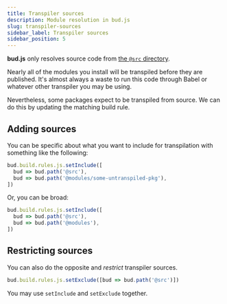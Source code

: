 ```yaml
---
title: Transpiler sources
description: Module resolution in bud.js
slug: transpiler-sources
sidebar_label: Transpiler sources
sidebar_position: 5
---
```


**bud.js** only resolves source code from [the `@src` directory](/docs/bud.path).

Nearly all of the modules you install will be transpiled before they are published. It's almost always a waste to run this code through Babel or whatever other transpiler you may be using.

Nevertheless, some packages expect to be transpiled from source. We can do this by updating the matching build rule.

## Adding sources

You can be specific about what you want to include for transpilation with something like the following:

```ts
bud.build.rules.js.setInclude([
  bud => bud.path('@src'),
  bud => bud.path('@modules/some-untranspiled-pkg'),
])
```

Or, you can be broad:

```ts
bud.build.rules.js.setInclude([
  bud => bud.path('@src'),
  bud => bud.path('@modules'),
])
```

## Restricting sources

You can also do the opposite and _restrict_ transpiler sources.

```ts
bud.build.rules.js.setExclude([bud => bud.path('@src')])
```

You may use `setInclude` and `setExclude` together.
